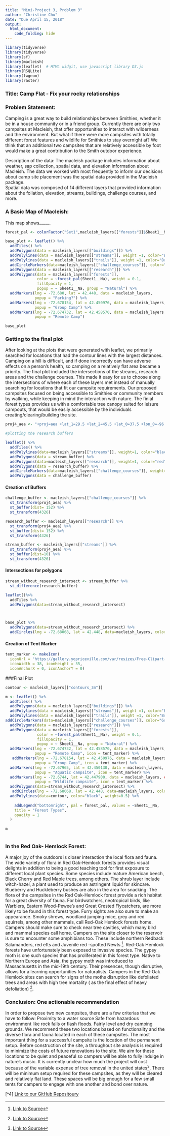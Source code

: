 ```yaml
---
title: "Mini-Project 3, Problem 3"
author: "Christine Chu"
date: "Due April 15, 2018"
output: 
  html_document:
    code_folding: hide
--- 
```


```r
library(tidyverse)  
library(tidyverse)
library(sf)
library(macleish)
library(leaflet)  # HTML widgit, use javascript library D3.js
library(RSQLite)
library(lwgeom) 
library(raster) 

```

### Title: Camp Flat - Fix your rocky relationships

### Problem Statement: 
Camping is a great way to build relationships between Smithies, whether it be in a house community or in a friend group. Currently there are only two campsites at Macleish, that offer opportunities to interact with wilderness and the environment. But what if there were more campsites with totally different forest features and wildlife for Smithies to stay overnight at? We think that an additional two campsites that are relatively accessible by foot would make a great contribution to the Smith outdoor experience. 

Description of the data: 
The macleish package includes information about weather, sap collection, spatial data, and elevation information about Macleish.  The data we worked with most frequently to inform our decisions about camp site placement was the spatial data provided in the Macleish package.  
Spatial data was composed of 14 different layers that provided information about the foliation, elevation, streams, buildings, challenge courses, and more.   


### A Basic Map of Macleish:

This map shows_____.
```r
forest_pal <- colorFactor("Set1",macleish_layers[["forests"]]$Sheet1__Na)

base_plot <- leaflet() %>%
  addTiles() %>%
  addPolygons(data = macleish_layers[["buildings"]]) %>%
  addPolylines(data = macleish_layers[["streams"]], weight =1, color="Blue") %>%
  addPolylines(data = macleish_layers[["trails"]], weight =1, color="Brown") %>%
  addCircleMarkers(data=macleish_layers[["challenge_courses"]], color="Green", weight=.1) %>%
  addPolygons(data = macleish_layers[["research"]]) %>%
  addPolygons(data = macleish_layers[["forests"]], 
              color = ~forest_pal(Sheet1__Na), weight = 0.1, 
              fillOpacity = 1,
              popup = ~ Sheet1__Na, group = "Natural") %>%
  addMarkers(lng = -72.680, lat = 42.448, data = macleish_layers,
             popup = "Parking?") %>% 
  addMarkers(lng = -72.678154, lat = 42.450976, data = macleish_layers,
             popup = "Group Camp") %>% 
  addMarkers(lng = -72.674732, lat = 42.458570, data = macleish_layers,
             popup = "Remote Camp") 

base_plot 
```

   
### Getting to the final plot

After looking at the plots that were generated with leaflet, we primarily searched for locations that had the contour lines with the largest distances.  Camping on a hill is difficult, and if done incorrectly can have adverse effects on a person’s health, so camping on a relatively flat area became a priority. The final plot included the intersections of the streams, research areas and the challenge courses. This made it easy for us to choose along the intersections of where each of these layers met instead of manually searching for locations that fit our campsite requirements. Our proposed campsites focused on being accessible to Smithies or community members by walking, while keeping in mind the interaction with nature. The finial forest types provides us with a comfortable tree canopy suited for leisure campouts, that would be easily accessible by the individuals creating/clearing/building the site.  
```r
proj4_aea <- "+proj=aea +lat_1=29.5 +lat_2=45.5 +lat_0=37.5 +lon_0=-96 +x_0=0 +y_0=0 +ellps=GRS80 +datum=NAD83 +units=m +no_defs"
```

```r
#plotting the research buffers 

leaflet() %>%
  addTiles() %>%
  addPolylines(data=macleish_layers[["streams"]], weight=1, color="black") %>%
  addPolygons(data = stream_buffer) %>%
  addPolygons(data=macleish_layers[["research"]], weight=1, color="red") %>%
  addPolygons(data = research_buffer) %>% 
  addCircleMarkers(data=macleish_layers[["challenge_courses"]], weight=1, color="black") %>% 
  addPolygons(data = challenge_buffer)
```


#### Creation of Buffers
```r
challenge_buffer <- macleish_layers[["challenge_courses"]] %>%
  st_transform(proj4_aea) %>%
  st_buffer(dist= 152) %>%
  st_transform(4326)

research_buffer <- macleish_layers[["research"]] %>%
  st_transform(proj4_aea) %>%
  st_buffer(dist= 152) %>%
  st_transform(4326)

stream_buffer <- macleish_layers[["streams"]] %>%
  st_transform(proj4_aea) %>%
  st_buffer(dist=10) %>%
  st_transform(4326)
```
 

#### Intersections for polygons 
```r
stream_without_research_intersect <- stream_buffer %>%
  st_difference(research_buffer)

leaflet()%>%
  addTiles %>%
  addPolygons(data=stream_without_research_intersect)



base_plot %>%
  addPolygons(data=stream_without_research_intersect) %>%
  addCircles(lng = -72.68068, lat = 42.448, data=macleish_layers, color="Green", weight=.5, radius=804)

```


#### Creation of Tent Marker 
```r
tent_marker <- makeIcon(
  iconUrl = "https://gallery.yopriceville.com/var/resizes/Free-Clipart-Pictures/Summer-Vacation-PNG/Green_Tent_PNG_Clipart_Picture.png?m=1507172108",
  iconWidth = 38, iconHeight = 35,
  iconAnchorX = 0, iconAnchorY = 0)
```

###Final Plot


```r

contour <- macleish_layers[["contours_3m"]]

m <- leaflet() %>% 
  addTiles() %>%
  addPolygons(data = macleish_layers[["buildings"]]) %>%
  addPolylines(data = macleish_layers[["streams"]], weight =1, color="Blue") %>%
  addPolylines(data = macleish_layers[["trails"]], weight =1, color="Brown") %>%
addCircleMarkers(data=macleish_layers[["challenge_courses"]], color="Green", weight=.1) %>%
  addPolygons(data = macleish_layers[["research"]]) %>%
  addPolygons(data = macleish_layers[["forests"]], 
              color = ~forest_pal(Sheet1__Na), weight = 0.1, 
              fillOpacity = 1,
              popup = ~ Sheet1__Na, group = "Natural") %>%
  addMarkers(lng = -72.674732, lat = 42.458570, data = macleish_layers,
             popup = "Remote Camp", icon = tent_marker) %>% 
   addMarkers(lng = -72.678154, lat = 42.450976, data = macleish_layers,
             popup = "Group Camp", icon = tent_marker) %>%
  addMarkers(lng = -72.67965, lat = 42.450130, data = macleish_layers,  #### Unique option 1
             popup = "Aquatic campsite", icon = tent_marker) %>% 
  addMarkers(lng = -72.6744, lat = 42.447900, data = macleish_layers, #### unique option 2
             popup = "Wildlife campsite", icon = tent_marker) %>%
  addPolygons(data=stream_without_research_intersect) %>% 
   addCircles(lng = -72.68068, lat = 42.448, data=macleish_layers, color="Green", weight=.5, radius=804) %>%  
  addPolylines(data=contour, color="black", weight=0.5) %>%
  
    addLegend("bottomright", pal = forest_pal, values = ~Sheet1__Na,
    title = "Forest Types",
    opacity = 1
  )

m



```
### In the Red Oak- Hemlock Forest:

A major joy of the outdoors is closer interaction the local flora and fauna. The wide variety of flora in  Red Oak-Hemlock forests provides visual delights in addition to being a good teaching tool for first exposure to different local plant species. Some species include mature  American beech, Black Cherry and  Red Maple trees, among others. The shrub layer include witch-hazel, a plant used to produce an astringent liquid for skincare. Blueberry and Huckleberry bushes are also  in the area for snacking.
	The flora of the campsites in the Red Oak-Hemlock forest  provide a rich habitat for a great diversity of fauna. For  birdwatchers, neotropical birds, like Warblers, Eastern Wood-Pewee’s and Great Crested Flycatchers, are more likely to be found in this forest type.  Furry sights are also sure to make an appearance. Smoky shrews, woodland jumping mice, grey and red squirrels, among other mammals, call Red-Oak Hemlock forests home. Campers should make sure to check near tree cavities, which many bird and mammal species call home. Campers on the site closer to the reservoir is sure to encounter some amphibians too. These include northern Redback Salamanders, red efts and Juvenile red -spotted Newts [^1].
 	Red-Oak Hemlock forests have unfortunately been exposed to invasive species. The gypsy moth is one such species that has proliferated in this forest type. Native to Northern Europe and Asia, the gypsy moth was introduced to Massachusetts in the mid-19th century. Their presences, though disruptive, allows for a learning opportunities for naturalists. Campers in the Red-Oak Hemlock sites can search for signs of the moths disruption like defoliated trees and areas with high tree mortality ( as the final effect of heavy defoliation) [^2]. 


### Conclusion: One actionable recommendation 

In order to propose two new campsites, there are a few criterias that we have to follow: 
Proximity to a water source
Safe from hazardous environment like rock falls or flash floods. 
Fairly level and dry camping grounds. 
We recommend these two locations based on functionality and the diverse flora and fauna located in each of these campsites. The most important thing for a successful campsite is the location of the permanent setup. Before construction of the site, a throughout site analysis is required to minimize the costs of future renovations to the site. We aim for these locations to be quiet and peaceful so campers will be able to fully indulge in nature’s music.  It is currently unclear how much the project will cost because of the variable expense of tree removal in the united states[^3].  There will be minimum setup required for these campsites, as they will be cleared and relatively flat land. These spaces will be big enough for a few small tents for campers to engage with one another and bond over nature. 





[^1]: [Link to Source](https://www.mass.gov/files/documents/2016/08/np/oak-hemlock-white-pine-forest.pdf)
[^2]: [Link to Source](https://www.fs.fed.us/ne/morgantown/4557/gmoth/)
[^3]: [Link to Source](https://www.homeadvisor.com/cost/lawn-and-garden/tree-removal/?c_id=256291605020&entry_point_id=32705212&dev_id=c&iv_=__iv_p_1_a_906451821_g_50720645732_w_dsa-301726244544_h_9001667_ii__d_c_v__n_g_c_256291605020_k__m_b_l__t__e__r_1t2_vi__&entry_point_id=32705212&gclid=Cj0KCQjwzcbWBRDmARIsAM6uChU_e5mU6nJQc3jysI2B0yGYD23EkQGd-YoDhgewgb9sReO3WDuAbRYaAq4wEALw_wcB)
[^4] [Link to our GitHub Repositoury](https://github.com/christine-chu/mp3-sds)







